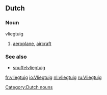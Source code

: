 ==Dutch==
===Noun===
vliegtuig

#[[aeroplane]], [[aircraft]]

===See also===
*[[snuffelvliegtuig]]

[[Category:Dutch nouns]]
[[fr:vliegtuig]]
[[io:Vliegtuig]]
[[nl:vliegtuig]]
[[ru:Vliegtuig]]